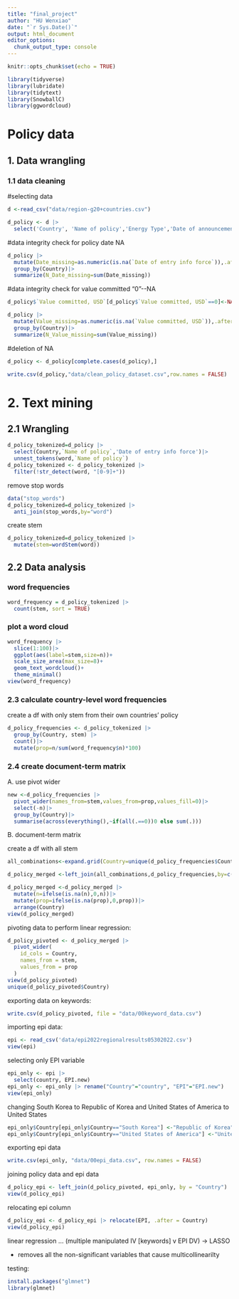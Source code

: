 ```yaml
---
title: "final_project"
author: "HU Wenxiao"
date: "`r Sys.Date()`"
output: html_document
editor_options: 
  chunk_output_type: console
---
```


```r
knitr::opts_chunk$set(echo = TRUE)
```

```r
library(tidyverse)
library(lubridate)
library(tidytext)
library(SnowballC)
library(ggwordcloud)
```

# Policy data

## 1. Data wrangling

### 1.1 data cleaning

#selecting data

```r
d <-read_csv("data/region-g20+countries.csv")
```

```r
d_policy <- d |>
  select('Country', 'Name of policy','Energy Type','Date of announcement','Date of entry info force','Value committed, USD')
```

#data integrity check for policy date NA

```r
d_policy |>
  mutate(Date_missing=as.numeric(is.na(`Date of entry info force`)),.after=`Date of entry info force`)|>
  group_by(Country)|>
  summarize(N_Date_missing=sum(Date_missing))
```

#data integrity check for value committed "0"\--NA

```r
d_policy$`Value committed, USD`[d_policy$`Value committed, USD`==0]<-NA
```

```r
d_policy |>
  mutate(Value_missing=as.numeric(is.na(`Value committed, USD`)),.after=`Value committed, USD`)|>
  group_by(Country)|>
  summarize(N_Value_missing=sum(Value_missing))
```

#deletion of NA

```r
d_policy <- d_policy[complete.cases(d_policy),]
```

```r
write.csv(d_policy,"data/clean_policy_dataset.csv",row.names = FALSE)
```

# 2. Text mining

## 2.1 Wrangling

```r
d_policy_tokenized=d_policy |>
  select(Country,`Name of policy`,'Date of entry info force')|>
  unnest_tokens(word,`Name of policy`)
d_policy_tokenized <- d_policy_tokenized |>
  filter(!str_detect(word, "[0-9]+"))
```

remove stop words

```r
data("stop_words")
d_policy_tokenized=d_policy_tokenized |>
  anti_join(stop_words,by="word")
```

create stem

```r
d_policy_tokenized=d_policy_tokenized |>
  mutate(stem=wordStem(word))
```

## 2.2 Data analysis

### word frequencies

```r
word_frequency = d_policy_tokenized |>
  count(stem, sort = TRUE)
```

### plot a word cloud

```r
word_frequency |>
  slice(1:100)|>
  ggplot(aes(label=stem,size=n))+
  scale_size_area(max_size=8)+
  geom_text_wordcloud()+
  theme_minimal()
view(word_frequency)
```

### 2.3 calculate country-level word frequencies

create a df with only stem from their own countries' policy

```r
d_policy_frequencies <- d_policy_tokenized |>
  group_by(Country, stem) |>
  count()|>
  mutate(prop=n/sum(word_frequency$n)*100)
```

### 2.4 create document-term matrix

A. use pivot wider

```r
new <-d_policy_frequencies |>
  pivot_wider(names_from=stem,values_from=prop,values_fill=0)|>
  select(-n)|>
  group_by(Country)|>
  summarise(across(everything(),~if(all(.==0))0 else sum(.)))
```

B. document-term matrix

create a df with all stem

```r
all_combinations<-expand.grid(Country=unique(d_policy_frequencies$Country),stem=unique(word_frequency$stem))
```

```r
d_policy_merged <-left_join(all_combinations,d_policy_frequencies,by=c("Country","stem"))
```

```r
d_policy_merged <-d_policy_merged |>
  mutate(n=ifelse(is.na(n),0,n))|>
  mutate(prop=ifelse(is.na(prop),0,prop))|>
  arrange(Country)
view(d_policy_merged)
```

pivoting data to perform linear regression:

```r
d_policy_pivoted <- d_policy_merged |>
  pivot_wider(
    id_cols = Country,
    names_from = stem,
    values_from = prop
  )
view(d_policy_pivoted)
unique(d_policy_pivoted$Country)
```

exporting data on keywords:

```r
write.csv(d_policy_pivoted, file = "data/00keyword_data.csv")
```

importing epi data:

```r
epi <- read_csv('data/epi2022regionalresults05302022.csv')
view(epi)
```

selecting only EPI variable

```r
epi_only <- epi |>
  select(country, EPI.new)
epi_only <- epi_only |> rename("Country"="country", "EPI"="EPI.new")
view(epi_only)
```

changing South Korea to Republic of Korea and United States of America to United States

```r
epi_only$Country[epi_only$Country=="South Korea"] <-"Republic of Korea"
epi_only$Country[epi_only$Country=="United States of America"] <-"United States"
```

exporting epi data

```r
write.csv(epi_only, "data/00epi_data.csv", row.names = FALSE)
```

joining policy data and epi data

```r
d_policy_epi <- left_join(d_policy_pivoted, epi_only, by = "Country")
view(d_policy_epi)
```

relocating epi column

```r
d_policy_epi <- d_policy_epi |> relocate(EPI, .after = Country)
view(d_policy_epi)
```

linear regression ... (multiple manipulated IV [keywords] v EPI DV) -\> LASSO

-   removes all the non-significant variables that cause multicollinearilty

testing:

```r
install.packages("glmnet")
library(glmnet)
```

```r

```
